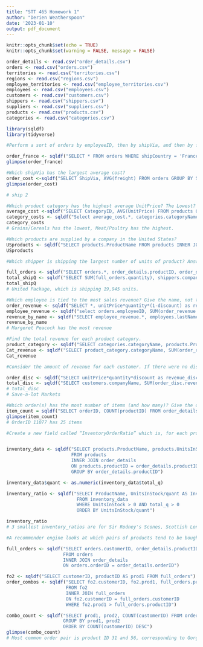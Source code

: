 ```yaml
---
title: "STT 465 Homework 1"
author: "Derien Weatherspoon"
date: '2023-01-10'
output: pdf_document
---
```


```r
knitr::opts_chunk$set(echo = TRUE)
knitr::opts_chunk$set(warning = FALSE, message = FALSE)

```



```r
order_details <- read.csv("order_details.csv")
orders <- read.csv("orders.csv")
territories <- read.csv("territories.csv")
regions <- read.csv("regions.csv")
employee_territories <- read.csv("employee_territories.csv")
employees <- read.csv("employees.csv")
customers <- read.csv("customers.csv")
shippers <- read.csv("shippers.csv")
suppliers <- read.csv("suppliers.csv")
products <- read.csv("products.csv")
categories <- read.csv("categories.csv")

```

```r
library(sqldf)
library(tidyverse)
```


```r
#Perform a sort of orders by employeeID, then by shipVia, and then by freight, for those orders by shipped to France.

order_france <- sqldf("SELECT * FROM orders WHERE shipCountry = 'France' ORDER BY shipVia, freight")
glimpse(order_france)
```


```r
#Which shipVia has the largest average cost? 
order_cost <-sqldf("SELECT ShipVia, AVG(freight) FROM orders GROUP BY ShipVia")
glimpse(order_cost)

# ship 2
```


```r
#Which product category has the highest average UnitPrice? The Lowest?
average_cost <-sqldf("SELECT CategoryID, AVG(UnitPrice) FROM products GROUP BY CategoryID")
category_costs <- sqldf("Select average_cost.*, categories.categoryName FROM average_cost INNER JOIN categories WHERE average_cost.categoryID = categories.categoryID")
category_costs
# Grains/Cereals has the lowest, Meat/Poultry has the highest.
```

```r
#Which products are supplied by a company in the United States?
USproducts <- sqldf("SELECT products.ProductName FROM products INNER JOIN suppliers WHERE products.SupplierID = suppliers.SupplierID AND suppliers.Country='USA'")
USproducts
```

```r
#Which shipper is shipping the largest number of units of product? Answer in terms of units; you do not need to consider quantityPerUnit here.

full_orders <- sqldf("SELECT orders.*, order_details.productID, order_details.unitPrice, order_details.quantity, order_details.discount from orders INNER JOIN order_details WHERE orders.orderID = order_details.orderID")
total_shipQ <- sqldf("SELECT SUM(full_orders.quantity), shippers.companyName FROM full_orders INNER JOIN shippers WHERE full_orders.ShipVia = shippers.shipperID GROUP BY full_orders.shipVia")
total_shipQ
# United Package, which is shipping 19,945 units.
```

```r
#Which employee is tied to the most sales revenue? Give the name, not the code, along with the total revenue for the employee.
order_revenue <- sqldf("SELECT *, unitPrice*quantity*(1-discount) as revenue from order_details")
employee_revenue <- sqldf("select orders.employeeID, SUM(order_revenue.revenue) FROM orders INNER JOIN order_revenue WHERE orders.orderID = order_revenue.orderID GROUP BY orders.employeeID")
revenue_by_name <- sqldf("SELECT employee_revenue.*, employees.lastName, employees.firstName FROM employee_revenue INNER JOIN employees WHERE employee_revenue.employeeID = employees.employeeID")
revenue_by_name
# Margeret Peacock has the most revenue

```

```r
#Find the total revenue for each product category.
product_category <- sqldf("SELECT categories.categoryName, products.ProductID FROM categories INNER JOIN products WHERE categories.CategoryID =  products.CategoryID")
Cat_revenue <- sqldf("SELECT product_category.categoryName, SUM(order_revenue.revenue) FROM product_category INNER JOIN order_revenue WHERE product_category.productID = order_revenue.productID  GROUP BY product_category.categoryName")
Cat_revenue

```

```r
#Consider the amount of revenue for each customer. If there were no discounts applied, which customer would see the largest increase in cost?

order_disc <- sqldf("SELECT unitPrice*quantity*discount as revenue_disc, orders.customerID FROM order_details INNER JOIN orders WHERE order_details.orderID = orders.orderID")
total_disc <- sqldf("SELECT customers.companyName, SUM(order_disc.revenue_disc) FROM customers INNER JOIN order_disc WHERE customers.customerID = order_disc.customerID GROUP BY customers.companyName ORDER BY SUM(order_disc.revenue_disc)")
# total_disc
# Save-a-lot Markets
```

```r
#Which order(s) has the most number of items (and how many)? Give the orderID for this one.
item_count = sqldf("SELECT orderID, COUNT(productID) FROM order_details GROUP BY orderID ORDER BY count(productID) DESC")
glimpse(item_count)
# OrderID 11077 has 25 items

```

```r
#Create a new field called “InventoryOrderRatio” which is, for each product, the UnitsinStock (the inventory) for the product (across all customers) divided by the quantity ordered for that product. A high value represents sufficient product in stock, while a low number represents products that are in danger of running out. What 3 products are most in danger of running out?


inventory_data <- sqldf("SELECT products.ProductName, products.UnitsInStock, SUM(order_details.quantity) AS total_q 
                        FROM products 
                        INNER JOIN order_details 
                        ON products.productID = order_details.productID 
                        GROUP BY order_details.productID")

inventory_data$quant <- as.numeric(inventory_data$total_q)

inventory_ratio <- sqldf("SELECT ProductName, UnitsInStock/quant AS InventoryOrderRatio 
                          FROM inventory_data 
                          WHERE UnitsInStock > 0 AND total_q > 0 
                          ORDER BY UnitsInStock/quant")

inventory_ratio
# 3 smallest inventory_ratios are for Sir Rodney's Scones, Scottish Longbreads, and Rogede sild
```

```r
#A recommender engine looks at which pairs of products tend to be bought by the same customer, so that if a customer buys one, the recommender engine will recommend they buy the other. Find which product pairs are most likely to be bought by the same customer.

full_orders <- sqldf("SELECT orders.customerID, order_details.productID
                     FROM orders
                     INNER JOIN order_details
                     ON orders.orderID = order_details.orderID")

fo2 <- sqldf("SELECT customerID, productID AS prod1 FROM full_orders")
order_combos <- sqldf("SELECT fo2.customerID, fo2.prod1, full_orders.productID AS prod2
                      FROM fo2 
                      INNER JOIN full_orders 
                      ON fo2.customerID = full_orders.customerID 
                      WHERE fo2.prod1 > full_orders.productID")

combo_count <- sqldf("SELECT prod1, prod2, COUNT(customerID) FROM order_combos 
                     GROUP BY prod1, prod2 
                     ORDER BY COUNT(customerID) DESC")
glimpse(combo_count)
# Most common order pair is product ID 31 and 56, corresponding to Gorgonzola Telino and Gnocchi di nonna Alice
```
